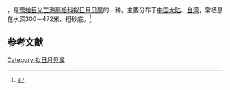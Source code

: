 {{noteTA
|T=zh-cn:白肋拟日月贝; zh-tw:光芒海扇蛤;
|1=zh-cn:白肋拟日月贝; zh-tw:光芒海扇蛤;
}}
{{Speciesbox
| name = 白肋拟日月贝
| image = 
| image_width = 
| genus = Propeamussium
| species = caducum
| authority = (Smith, 1855)
}}
{{地区用词4|start=学名：''{{lang|la|Propeamussium caducum}}''|cn=白肋拟日月贝|tw=光芒海扇蛤|as=称}}，是[[莺蛤目|莺蛤目]][[光芒海扇蛤科|光芒海扇蛤科]][[拟日月贝属|拟日月贝属]]的一种。主要分布于[[中国大陆|中国大陆]]、[[台湾|台湾]]，常栖息在水深300－472米、粗砂底。<ref>{{cite web|url=http://shell.sinica.edu.tw/chinese/shellbase_detail.php?science_no=2326|title=国际贝库：白肋拟日月贝|publisher=台湾贝类资料库|accessdate=2009-08-11|archive-date=2016-03-04|archive-url=https://web.archive.org/web/20160304123328/http://shell.sinica.edu.tw/chinese/shellbase_detail.php?science_no=2326|dead-url=no}}</ref>

== 参考文献 ==
{{reflist|2}}
{{Taxonbar|from=Q14172613}}

[[Category:拟日月贝属|Category:拟日月贝属]]